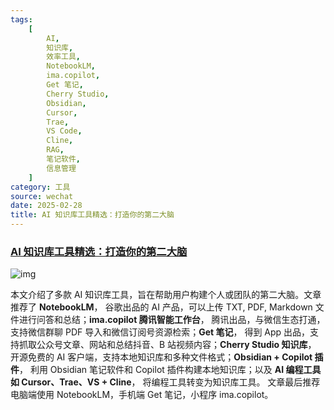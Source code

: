```yaml
---
tags:
    [
        AI,
        知识库,
        效率工具,
        NotebookLM,
        ima.copilot,
        Get 笔记,
        Cherry Studio,
        Obsidian,
        Cursor,
        Trae,
        VS Code,
        Cline,
        RAG,
        笔记软件,
        信息管理
    ]
category: 工具
source: wechat
date: 2025-02-28
title: AI 知识库工具精选：打造你的第二大脑
---
```


### [AI 知识库工具精选：打造你的第二大脑](https://mp.weixin.qq.com/s/DhSoXZv60VeQsdYkz3zvTA)

![img](https://img.mengpeng.tech/i/2025/02/28/67c14f2720426.webp)

本文介绍了多款 AI 知识库工具，旨在帮助用户构建个人或团队的第二大脑。文章推荐了 **NotebookLM**， 谷歌出品的 AI 产品，可以上传 TXT, PDF, Markdown 文件进行问答和总结；**ima.copilot 腾讯智能工作台**， 腾讯出品，与微信生态打通，支持微信群聊 PDF 导入和微信订阅号资源检索；**Get 笔记**， 得到 App 出品，支持抓取公众号文章、网站和总结抖音、B 站视频内容；**Cherry Studio 知识库**， 开源免费的 AI 客户端，支持本地知识库和多种文件格式；**Obsidian + Copilot 插件**， 利用 Obsidian 笔记软件和 Copilot 插件构建本地知识库；以及 **AI 编程工具如 Cursor、Trae、VS + Cline**， 将编程工具转变为知识库工具。 文章最后推荐电脑端使用 NotebookLM，手机端 Get 笔记，小程序 ima.copilot。
